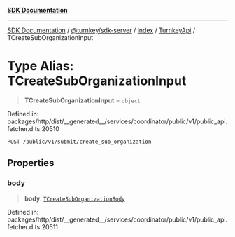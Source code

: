 [**SDK Documentation**](../../../../../../README.mdx)

***

[SDK Documentation](../../../../../../packages.mdx) / [@turnkey/sdk-server](../../../../README.mdx) / [index](../../../README.mdx) / [TurnkeyApi](../README.mdx) / TCreateSubOrganizationInput

# Type Alias: TCreateSubOrganizationInput

> **TCreateSubOrganizationInput** = `object`

Defined in: packages/http/dist/\_\_generated\_\_/services/coordinator/public/v1/public\_api.fetcher.d.ts:20510

`POST /public/v1/submit/create_sub_organization`

## Properties

### body

> **body**: [`TCreateSubOrganizationBody`](TCreateSubOrganizationBody.mdx)

Defined in: packages/http/dist/\_\_generated\_\_/services/coordinator/public/v1/public\_api.fetcher.d.ts:20511
